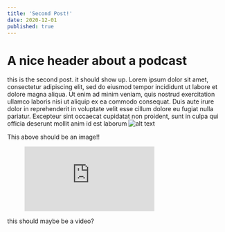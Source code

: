 ```yaml
---
title: 'Second Post!'
date: 2020-12-01
published: true
---
```


# A nice header about a podcast

this is the second post. it should show up. Lorem ipsum dolor sit amet, consectetur adipiscing elit, sed do eiusmod tempor incididunt ut labore et dolore magna aliqua. Ut enim ad minim veniam, quis nostrud exercitation ullamco laboris nisi ut aliquip ex ea commodo consequat. Duis aute irure dolor in reprehenderit in voluptate velit esse cillum dolore eu fugiat nulla pariatur. Excepteur sint occaecat cupidatat non proident, sunt in culpa qui officia deserunt mollit anim id est laborum
![alt text](https://github.com/adam-p/markdown-here/raw/master/src/common/images/icon48.png 'Logo Title Text 1')

This above should be an image!!

<figure class="video_container">
  <iframe
    src="https://www.youtube.com/embed/enMumwvLAug"
    frameborder="0"
    allowfullscreen="true"
  >
    {' '}
  </iframe>
</figure>

this should maybe be a video?
